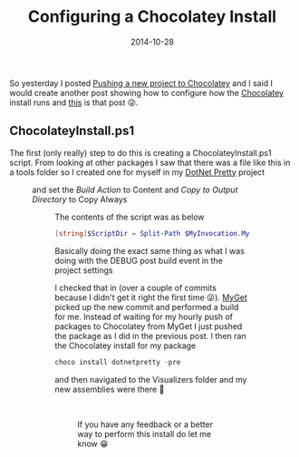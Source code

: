 ﻿---
title: 'Configuring a Chocolatey Install'
date: 2014-10-28
tags: ['MyGet', 'DotNet Pretty', 'Chocolatey', 'PowerShell']
draft: false
summary: 'So yesterday I posted Pushing a new project to Chocolatey and I said I would create another post showing how to configure how the Chocolatey install runs and this is that post .'
---


So yesterday I posted [Pushing a new project to Chocolatey](/blog/2014-10-28/pushing-a-new-project-to-chocolatey) and I said I would create another post showing how to configure how the [Chocolatey](https://chocolatey.org/) install runs and [this](/blog/2014-10-28/configuring-a-chocolatey-install) is that post 😜.
 
## ChocolateyInstall.ps1
 
The first (only really) step to do this is creating a ChocolateyInstall.ps1 script. From looking at other packages I saw that there was a file like this in a tools folder so I created one for myself in my [DotNet Pretty](https://github.com/Gordon-Beeming/DotNet-Pretty) project
 
<Figure key="/images/494f680f083a4812bf59128f5aecdfe1.png" src="/images/494f680f083a4812bf59128f5aecdfe1.png" alt="ChocolateyInstall.ps1 in Visual Studio Solution Explorer" width="0" height="0" caption="ChocolateyInstall.ps1 file added to the tools folder in the DotNet Pretty project" />
 
and set the *Build Action* to Content and *Copy to Output Directory* to Copy Always
 
<Figure key="/images/17e09796f8294786bf34e6707f40d73c.png" src="/images/17e09796f8294786bf34e6707f40d73c.png" alt="Properties for ChocolateyInstall.ps1" width="0" height="0" caption="Properties for ChocolateyInstall.ps1 set to Content and Copy Always" />
 
The contents of the script was as below
 
```powershell
[string]$ScriptDir = Split-Path $MyInvocation.MyCommand.Path -Parent[string]$copyTo = "$([System.Environment]::GetFolderPath("mydocuments"))\Visual Studio 2013\Visualizers"[string]$mainAssemblyPath = "$ScriptDir\..\..\lib\net45\*.*"[string]$binDependenciesAssemblyPath = "$ScriptDir\..\binDependencies\*.*"if (!(Test-Path -LiteralPath $copyTo)){    New-Item -Path $copyTo -ItemType directory}Copy-Item -Path "$mainAssemblyPath" -Destination "$copyTo" -ForceCopy-Item -Path "$binDependenciesAssemblyPath" -Destination "$copyTo" -Force
```

Basically doing the exact same thing as what I was doing with the DEBUG post build event in the project settings

I checked that in (over a couple of commits because I didn't get it right the first time 😜). [MyGet](https://www.myget.org/) picked up the new commit and performed a build for me. Instead of waiting for my hourly push of packages to Chocolatey from MyGet I just pushed the package as I did in the previous post. I then ran the Chocolatey install for my package

```powershell
choco install dotnetpretty -pre
```

and then navigated to the Visualizers folder and my new assemblies were there 🙂

<Figure key="/images/074c7e6d85624b9baee165b78e61f903.png" src="/images/074c7e6d85624b9baee165b78e61f903.png" alt="Visualizers folder with new assemblies" width="0" height="0" caption="Visualizers folder showing newly copied assemblies after Chocolatey install" /> 

If you have any feedback or a better way to perform this install do let me know 😁

